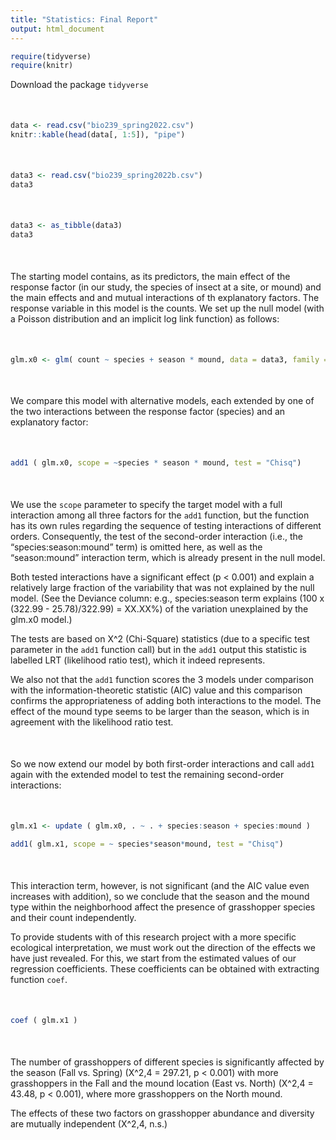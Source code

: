```yaml
---
title: "Statistics: Final Report"
output: html_document
---
```


```r
require(tidyverse)
require(knitr)
```

<div style = "margin-bottom:50px;">

Download the package `tidyverse`

</div>

<div style = "margin-bottom:50px;">
```r
data <- read.csv("bio239_spring2022.csv")
knitr::kable(head(data[, 1:5]), "pipe")
```
</div>

<div style = "margin-bottom:50px;">
```r
data3 <- read.csv("bio239_spring2022b.csv")
data3
```
</div>

<div style = "margin-bottom:50px;">
```r
data3 <- as_tibble(data3)
data3
```
</div>

<div style = "margin-bottom:50px;">

The starting model contains, as its predictors, the main effect of the response
factor (in our study, the species of insect at a site, or mound) and the main effects
and and mutual interactions of th explanatory factors. The response variable in this model
is the counts. We set up the null model (with a Poisson distribution and an implicit log 
link function) as follows:

</div>

<div style = "margin-bottom:50px;">
```r
glm.x0 <- glm( count ~ species + season * mound, data = data3, family = poisson)
```
</div>

<div style = "margin-bottom:50px;">
We compare this model with alternative models, each extended by one of the two
interactions between the response factor (species) and an explanatory factor:
</div>

<div style = "margin-bottom:50px;">
```r
add1 ( glm.x0, scope = ~species * season * mound, test = "Chisq")
```
</div>

<div style = "margin-bottom:50px;">
We use the `scope` parameter to specify the target model with a full interaction among all 
three factors for the `add1` function, but the function has its own rules regarding the 
sequence of testing interactions of different orders. Consequently, the test of the second-order
interaction (i.e., the "species:season:mound" term) is omitted here, as well as the "season:mound"
interaction term, which is already present in the null model.

Both tested interactions have a significant effect (p < 0.001) and explain a relatively large 
fraction of the variability that was not explained by the null model.
(See the Deviance column: e.g., species:season term explains (100 x (322.99 - 25.78)/322.99) = XX.XX%) 
of the variation unexplained by the glm.x0 model.)

The tests are based on X^2 (Chi-Square) statistics (due to a specific test parameter in the `add1` function call)
but in the `add1` output this statistic is labelled LRT (likelihood ratio test), which it indeed represents.

We also not that the `add1` function scores the 3 models under comparison with the 
information-theoretic statistic (AIC) value and this comparison  confirms the appropriateness of adding both 
interactions to the model. The effect of the mound type seems to be larger than the season, which is in agreement
with the likelihood ratio test.
</div>

<div style = "margin-bottom:50px;">
So we now extend our model by both first-order interactions and call `add1` again with the extended 
model to test the remaining second-order interactions:
</div>


<div style = "margin-bottom:50px;">
```r
glm.x1 <- update ( glm.x0, . ~ . + species:season + species:mound )

add1( glm.x1, scope = ~ species*season*mound, test = "Chisq")
```
</div>

<div style = "margin-bottom:50px;">
This interaction term, however, is not significant (and the AIC value even increases with addition),
so we conclude that the season and the mound type within the neighborhood affect the presence of 
grasshopper species and their count independently.

To provide students with of this research project with a more specific ecological interpretation, we must
work out the direction of the effects we have just revealed. For this, we start from the estimated values 
of our regression coefficients. These coefficients can be obtained with extracting function `coef`. 
</div>

<div style = "margin-bottom:50px;">
```r
coef ( glm.x1 )
```
</div>

<div style = "margin-bottom:50px;">
The number of grasshoppers of different species is significantly affected by the season (Fall vs. Spring)
(X^2,4 = 297.21, p < 0.001) with more grasshoppers in the Fall and the mound location (East vs. North) (X^2,4 = 43.48, p < 0.001), where more grasshoppers on the North mound.

The effects of these two factors on grasshopper abundance and diversity are mutually independent (X^2,4, n.s.) 
</div>




</div>
